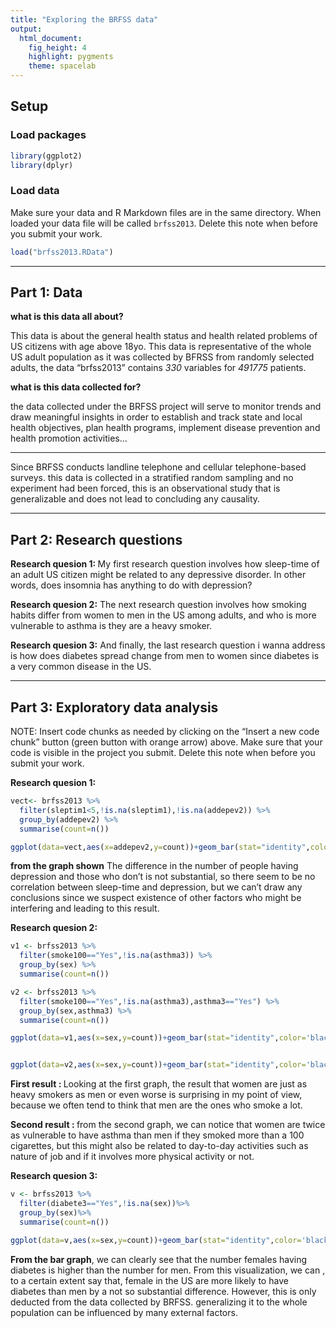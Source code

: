 ---
title: "Exploring the BRFSS data"
output: 
  html_document: 
    fig_height: 4
    highlight: pygments
    theme: spacelab
---

## Setup

### Load packages

```{r load-packages, message = FALSE}
library(ggplot2)
library(dplyr)
```

### Load data

Make sure your data and R Markdown files are in the same directory. When loaded
your data file will be called `brfss2013`. Delete this note when before you submit 
your work. 

```{r load-data}
load("brfss2013.RData")
```



* * *

## Part 1: Data
**what is this data all about? **

  This data is about the general health status and health related problems of US citizens with age above 18yo. This data is representative of the whole US adult population as it was collected by BFRSS from randomly selected adults, the data "brfss2013" contains *330* variables for *491775* patients.
  
**what is this data collected for? **

  the data collected under the BRFSS project will serve to monitor trends and draw meaningful insights in order to establish and track state and local health objectives, plan health programs, implement disease prevention and health promotion activities...
  
  *******

  Since BRFSS conducts landline telephone and cellular telephone-based surveys. this data is collected in a stratified random sampling and no experiment had been forced, this is an observational study that is generalizable and does not lead to concluding any causality.


  
* * *
## Part 2: Research questions

**Research quesion 1: **
  My first research question involves how sleep-time of an adult US citizen might be related to any depressive disorder. In other words, does insomnia has anything to do with depression?

**Research quesion 2:**
  The next research question involves how smoking habits differ from women to men in the US among adults, and who is more vulnerable to asthma is they are a heavy smoker.

**Research quesion 3:**
  And finally, the last research question i wanna address is how does diabetes spread change from men to women since diabetes is a very common disease in the US.

* * *

## Part 3: Exploratory data analysis

NOTE: Insert code chunks as needed by clicking on the "Insert a new code chunk" 
button (green button with orange arrow) above. Make sure that your code is visible
in the project you submit. Delete this note when before you submit your work.

**Research quesion 1:**

```{r}
vect<- brfss2013 %>%
  filter(sleptim1<5,!is.na(sleptim1),!is.na(addepev2)) %>%
  group_by(addepev2) %>%
  summarise(count=n())

ggplot(data=vect,aes(x=addepev2,y=count))+geom_bar(stat="identity",color='black',fill='blue')+xlab("Depressive disorder for people sleeping less than 5 hours")+ylab("Number of people")
```



**from the graph shown**
  The difference in the number of people having depression and those who don't is not substantial, so there seem to be no correlation between sleep-time and depression, but we can't draw any conclusions since we suspect existence of other factors who might be interfering and leading to this result.


**Research quesion 2:**

```{r}

v1 <- brfss2013 %>%
  filter(smoke100=="Yes",!is.na(asthma3)) %>%
  group_by(sex) %>%
  summarise(count=n())

v2 <- brfss2013 %>%
  filter(smoke100=="Yes",!is.na(asthma3),asthma3=="Yes") %>%
  group_by(sex,asthma3) %>%
  summarise(count=n())

ggplot(data=v1,aes(x=sex,y=count))+geom_bar(stat="identity",color='black',fill='brown')+xlab("sex")+ylab("Number of people who smoked >100 cigs")


ggplot(data=v2,aes(x=sex,y=count))+geom_bar(stat="identity",color='black',fill='navy')+xlab("smokers by sex")+ylab("Number of people having suffered from asthma")

```
  
  
  **First result : **
  Looking at the first graph, the result that women are just as heavy smokers as men or even worse is surprising in my point of view, because we often tend to think that men are the ones who smoke a lot.
  
  **Second result : **
  from the second graph, we can notice that women are twice as vulnerable to have asthma than men if they smoked more than a 100 cigarettes, but this might also be related to day-to-day activities such as nature of job and if it involves more physical activity or not.


**Research quesion 3:**

```{r}
v <- brfss2013 %>%
  filter(diabete3=="Yes",!is.na(sex))%>%
  group_by(sex)%>%
  summarise(count=n())

ggplot(data=v,aes(x=sex,y=count))+geom_bar(stat="identity",color='black',fill='green')+xlab("patients by sex")+ylab("Number of people diagnosed with diabetes")

```


**From the bar graph**, we can clearly see that the number females having diabetes is higher than the number for men. From this visualization, we can , to a certain extent say that, female in the US are more likely to have diabetes than men by a not so substantial difference. However, this is only deducted from the data collected by BRFSS. generalizing it to the whole population can be influenced by many external factors.
